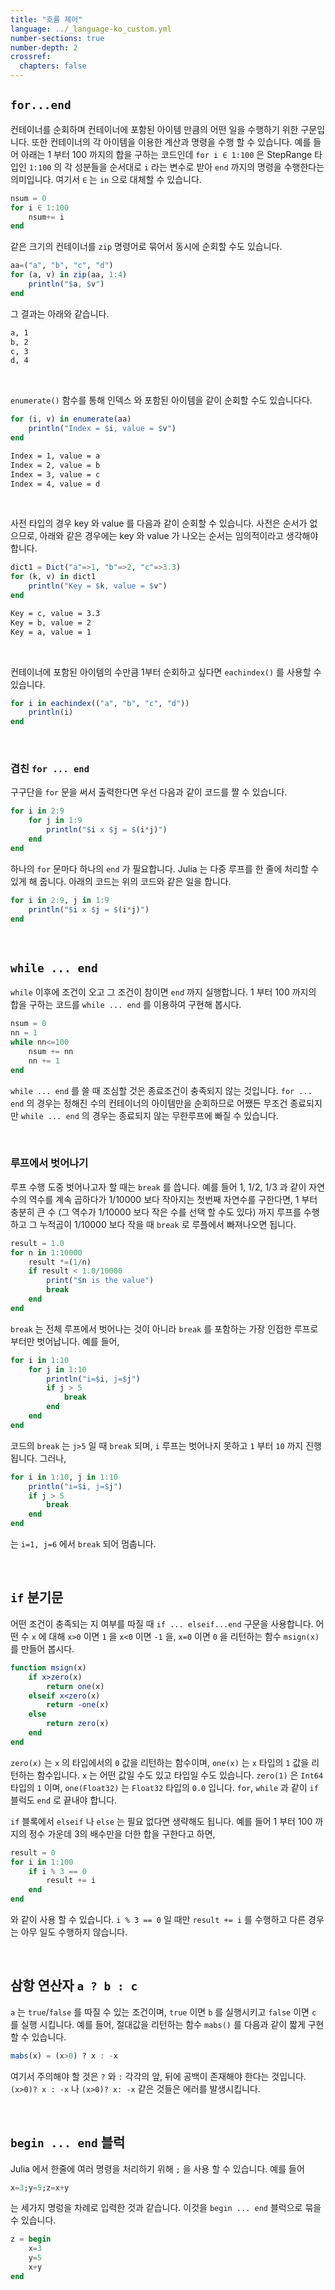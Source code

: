 ```yaml
---
title: "흐름 제어"
language: ../_language-ko_custom.yml  
number-sections: true
number-depth: 2
crossref:
  chapters: false
---
```




## `for...end` 

컨테이너를 순회하며 컨테이너에 포함된 아이템 만큼의 어떤 일을 수행하기 위한 구문입니다. 또한 컨테이너의 각 아이템을 이용한 계산과 명령을 수행 할 수 있습니다. 예를 들어 아래는 1 부터 100 까지의 합을 구하는 코드인데 `for i ∈ 1:100` 은 StepRange 타입인 `1:100` 의 각 성분들을 순서대로 `i` 라는 변수로 받아 `end` 까지의 명령을 수행한다는 의미입니다. 여기서 `∈` 는 `in` 으로 대체할 수 있습니다.

```julia
nsum = 0
for i ∈ 1:100
    nsum+= i
end
```

같은 크기의 컨테이너를 `zip` 명령어로 묶어서 동시에 순회할 수도 있습니다.

```julia
aa=("a", "b", "c", "d")
for (a, v) in zip(aa, 1:4)
    println("$a, $v")
end
```

그 결과는 아래와 같습니다.

```txt
a, 1
b, 2
c, 3
d, 4
```

</br>

`enumerate()` 함수를 통해 인덱스 와 포함된 아이템을 같이 순회할 수도 있습니다다.

```julia
for (i, v) in enumerate(aa)
    println("Index = $i, value = $v")
end
```
```txt
Index = 1, value = a
Index = 2, value = b
Index = 3, value = c
Index = 4, value = d
```

</br>

사전 타입의 경우 key 와 value 를 다음과 같이 순회할 수 있습니다. 사전은 순서가 없으므로, 아래와 같은 경우에는 key 와 value 가 나오는 순서는 임의적이라고 생각해야 합니다.

```julia
dict1 = Dict("a"=>1, "b"=>2, "c"=>3.3)
for (k, v) in dict1
    println("Key = $k, value = $v")
end
```

```txt
Key = c, value = 3.3
Key = b, value = 2
Key = a, value = 1
```

</br>

컨테이너에 포함된 아이템의 수만큼 1부터 순회하고 싶다면 `eachindex()` 를 사용할 수 있습니다. 

```julia
for i in eachindex(("a", "b", "c", "d"))
    println(i)
end
```






</br>

### 겹친 `for ... end`

구구단을 `for` 문을 써서 출력한다면 우선 다음과 같이 코드를 짤 수 있습니다.

```julia
for i in 2:9 
    for j in 1:9
        println("$i x $j = $(i*j)")
    end
end
```

하나의 `for` 문마다 하나의 `end` 가 필요합니다. Julia 는 다중 루프를 한 줄에 처리할 수 있게 해 줍니다. 아래의 코드는 위의 코드와 같은 일을 합니다.

```julia
for i in 2:9, j in 1:9
    println("$i x $j = $(i*j)")
end
```

</br>

## `while ... end`

`while` 이후에 조건이 오고 그 조건이 참이면 `end` 까지 실행합니다. 1 부터 100 까지의 합을 구하는 코드를 `while ... end` 를 이용하여 구현해 봅시다.

```julia
nsum = 0
nn = 1
while nn<=100
    nsum += nn
    nn += 1
end
```

`while ... end` 를 쓸 때 조심할 것은 종료조건이 충족되지 않는 것입니다. `for ... end` 의 경우는 정해진 수의 컨테이너의 아이템만을 순회하므로 어쨌든 무조건 종료되지만 `while ... end` 의 경우는 종료되지 않는 무한루프에 빠질 수 있습니다. 

</br>


### 루프에서 벗어나기

루프 수행 도중 벗어나고자 할 때는 `break` 를 씁니다. 예를 들어 1, 1/2, 1/3 과 같이 자연수의 역수를 계속 곱하다가 1/10000 보다 작아지는 첫번째 자연수를 구한다면, 1 부터 충분히 큰 수 (그 역수가 1/10000 보다 작은 수를 선택 할 수도 있다) 까지 루프를 수행하고 그 누적곱이 1/10000 보다 작을 때 `break` 로 루플에서 빠져나오면 됩니다.

```julia
result = 1.0
for n in 1:10000
    result *=(1/n)
    if result < 1.0/10000
        print("$n is the value")
        break
    end
end
```

`break` 는 전체 루프에서 벗어나는 것이 아니라 `break` 를 포함하는 가장 인접한 루프로부터만 벗어납니다. 예를 들어,

```julia
for i in 1:10
    for j in 1:10
        println("i=$i, j=$j")
        if j > 5
            break
        end
    end
end
```

코드의 `break` 는 `j>5` 일 때 `break` 되며, `i` 루프는 벗어나지 못하고 `1` 부터 `10` 까지 진행됩니다. 그러나,

```julia
for i in 1:10, j in 1:10
    println("i=$i, j=$j")
    if j > 5
        break
    end
end
```

는 `i=1, j=6` 에서 `break` 되어 멈춥니다.


</br>

## `if` 분기문

어떤 조건이 충족되는 지 여부를 따질 때 `if ... elseif...end` 구문을 사용합니다. 어떤 수 `x` 에 대해 `x>0` 이면 `1` 을 `x<0` 이면 `-1` 을, `x=0` 이면 `0` 을 리턴하는 함수 `msign(x)` 를 만들어 봅시다.

```julia
function msign(x)
    if x>zero(x)
        return one(x)
    elseif x<zero(x) 
        return -one(x)
    else
        return zero(x)
    end
end
```

`zero(x)` 는 `x` 의 타입에서의 `0` 값을 리턴하는 함수이며, `one(x)` 는 `x` 타입의 `1` 값을 리턴하는 함수입니다. `x` 는 어떤 값일 수도 있고 타입일 수도 있습니다. `zero(1)` 은 `Int64` 타입의 `1` 이며, `one(Float32)` 는 `Float32` 타입의 `0.0` 입니다. `for`, `while` 과 같이 `if` 블럭도 `end` 로 끝내야 합니다. 

`if` 블록에서 `elseif` 나 `else` 는 필요 없다면 생략해도 됩니다. 예를 들어 1 부터 100 까지의 정수 가운데 3의 배수만을 더한 합을 구한다고 하면,

```julia
result = 0
for i in 1:100
    if i % 3 == 0
        result += i
    end
end
```

와 같이 사용 할 수 있습니다. `i % 3 == 0` 일 때만 `result += i` 를 수행하고 다른 경우는 아무 일도 수행하지 않습니다.

</br>

## 삼항 연산자 `a ? b : c`

`a` 는 `true`/`false` 를 따질 수 있는 조건이며, `true` 이면 `b` 를 실행시키고 `false` 이면 `c` 를 실행 시킵니다. 예를 들어, 절대값을 리턴하는 함수 `mabs()` 를 다음과 같이 짧게 구현 할 수 있습니다. 

``` julia
mabs(x) = (x>0) ? x : -x
```

여기서 주의해야 할 것은 `?` 와 `:` 각각의 앞, 뒤에 공백이 존재해야 한다는 것입니다. `(x>0)? x : -x` 나 `(x>0)? x: -x` 같은 것들은 에러를 발생시킵니다.

</br>

## `begin ... end` 블럭

Julia 에서 한줄에 여러 명령을 처리하기 위해 `;` 을 사용 할 수 있습니다. 예를 들어

```julia
x=3;y=5;z=x+y
```

는 세가지 명렁을 차례로 입력한 것과 같습니다. 이것을 `begin ... end` 블럭으로 묶을 수 있습니다.

```julia
z = begin
    x=3
    y=5
    x+y
end
```

</br>


